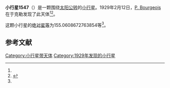 {{Infobox planet
| bgcolour = #FFFFC0
| name = 1547 Nele
| symbol = 
| image = 
| caption = 
| discovery = yes
| discovery_ref = 
| discoverer = [[P._Bourgeois|P. Bourgeois]]
| discovery_site = [[于克勒|于克勒]] 
| discovered = 1929年2月12日
| designations = yes
| mp_name = 
| named_after = 
| alt_names = 1929 CZ/ 1932 YQ / 1940 PB / 1953 QA
| mp_category = [[主带小行星|主带小行星]]
| orbit_ref = <ref name="a">[http://ssd.jpl.nasa.gov/sbdb.cgi?sstr=1547 1547 Nele] {{Wayback|url=http://ssd.jpl.nasa.gov/sbdb.cgi?sstr=1547 |date=20201119121542 }}，小行星數據庫瀏覽器（JPL Small-Body Database Browser）－[[美国国家航空航天局|美国国家航空航天局]]喷气推进实验室</ref>
| epoch = 2456400.5 (2013年4月18日更新)
| aphelion = {{convert|3.315222041115716|AU|km|3|abbr=on|lk=out}}
| perihelion = {{convert|1.973160071077495|AU|km|3|abbr=on}}
| semimajor = {{convert|2.644191056096606|AU|km|3|abbr=on}}
| eccentricity = 0.253775529
| period = 1570.499038 [[日|日]]<br />4.3[[儒略年|儒略年]]
| avg_speed = 
| inclination = 11.7467017404523
| asc_node = 291.3619198011348
| mean_anomaly = 
| arg_peri = 155.0608672763854
| satellites = 
| physical_characteristics = yes
| dimensions = 
| mass = 
| density = 
| surface_grav = 
| escape_velocity = 
| sidereal_day = 
| axial_tilt = 
| pole_ecliptic_lat = 
| pole_ecliptic_lon = 
| albedo = 
| temperatures= 
| temp_name1 = 
| mean_temp_1 = 
| max_temp_1 = 
| temp_name2 = 
| max_temp_2 = 
| spectral_type = 
| abs_magnitude = 155.0608672763854
}}

'''小行星1547'''（{{lang-en|1547 Nele}}）是一颗围绕[[太阳|太阳]][[公转|公转]]的[[小行星|小行星]]。1929年2月12日，[[P._Bourgeois|P. Bourgeois]]在于克勒发现了此天体<ref name="a" /><ref>{{cite news|title=小行星列表|url=http://cfa-www.harvard.edu/iau/lists/NumberedMPs.txt|accessdate=2013-07-08|newspaper=哈佛大学|archive-date=2008-05-17|archive-url=https://web.archive.org/web/20080517010638/http://cfa-www.harvard.edu/iau/lists/NumberedMPs.txt|dead-url=no}}</ref>。

这颗小行星的[[绝对星等|绝对星等]]为155.0608672763854等<ref name="a" />。

==参考文献==
{{reflist}}
{{Minor Planet Number|[[小行星1546|小行星1546]]|[[小行星1548|小行星1548]]}}

{{小天体}}

[[Category:小行星带天体|Category:小行星带天体]]
[[Category:1929年发现的小行星|Category:1929年发现的小行星]]

{{asteroid-stub}}